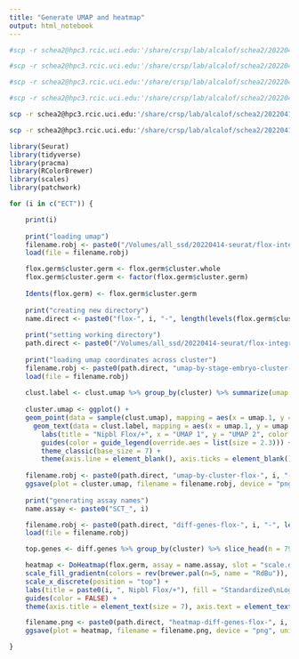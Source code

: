 ```yaml
---
title: "Generate UMAP and heatmap"
output: html_notebook
---
```


```bash
#scp -r schea2@hpc3.rcic.uci.edu:'/share/crsp/lab/alcalof/schea2/20220414-seurat/flox-integr-res-0.0120/flox-END-umap.Robj' /Volumes/all_ssd/20220414-seurat/flox-integr-res-0.0120

#scp -r schea2@hpc3.rcic.uci.edu:'/share/crsp/lab/alcalof/schea2/20220414-seurat/flox-integr-res-0.0120/flox-ECT-umap.Robj' /Volumes/all_ssd/20220414-seurat/flox-integr-res-0.0120

#scp -r schea2@hpc3.rcic.uci.edu:'/share/crsp/lab/alcalof/schea2/20220414-seurat/flox-integr-res-0.0120/flox-MES-umap.Robj' /Volumes/all_ssd/20220414-seurat/flox-integr-res-0.0120

#scp -r schea2@hpc3.rcic.uci.edu:'/share/crsp/lab/alcalof/schea2/20220414-seurat/flox-integr-res-0.0120/flox-END-3' /Volumes/all_ssd/20220414-seurat/flox-integr-res-0.0120

scp -r schea2@hpc3.rcic.uci.edu:'/share/crsp/lab/alcalof/schea2/20220414-seurat/flox-integr-res-0.0120/flox-ECT-7' /Volumes/all_ssd/20220414-seurat/flox-integr-res-0.0120

scp -r schea2@hpc3.rcic.uci.edu:'/share/crsp/lab/alcalof/schea2/20220414-seurat/flox-integr-res-0.0120/flox-MES-17' /Volumes/all_ssd/20220414-seurat/flox-integr-res-0.0120
```

```r
library(Seurat)
library(tidyverse)
library(pracma)
library(RColorBrewer)
library(scales)
library(patchwork)
```

```r
for (i in c("ECT")) {

    print(i)
  
    print("loading umap")
    filename.robj <- paste0("/Volumes/all_ssd/20220414-seurat/flox-integr-res-0.0120/flox-", i, "-umap.Robj")
    load(file = filename.robj)

    flox.germ$cluster.germ <- flox.germ$cluster.whole
    flox.germ$cluster.germ <- factor(flox.germ$cluster.germ)
    
    Idents(flox.germ) <- flox.germ$cluster.germ
    
    print("creating new directory")
    name.direct <- paste0("flox-", i, "-", length(levels(flox.germ$cluster.germ)), "/")
    
    print("setting working directory")
    path.direct <- paste0("/Volumes/all_ssd/20220414-seurat/flox-integr-res-0.0120/", name.direct)
    
    print("loading umap coordinates across cluster")
    filename.robj <- paste0(path.direct, "umap-by-stage-embryo-cluster-flox-", i, "-", length(levels(flox.germ$cluster.germ)), ".Robj")
    load(file = filename.robj)
    
    clust.label <- clust.umap %>% group_by(cluster) %>% summarize(umap.1 = median(umap.1), umap.2 = median(umap.2))
    
    cluster.umap <- ggplot() +
    geom_point(data = sample(clust.umap), mapping = aes(x = umap.1, y = umap.2, color = cluster), shape = 20, stroke = 0, size = 0.5) +
      geom_text(data = clust.label, mapping = aes(x = umap.1, y = umap.2, label = cluster), size = 2.3) +
        labs(title = "Nipbl Flox/+", x = "UMAP 1", y = "UMAP 2", color = "Cluster") +
        guides(color = guide_legend(override.aes = list(size = 2.3))) +
        theme_classic(base_size = 7) +
        theme(axis.line = element_blank(), axis.ticks = element_blank(), axis.text = element_blank(), plot.title = element_text(hjust = 0.5), legend.key.size = unit(7, "pt"))
        
    filename.robj <- paste0(path.direct, "umap-by-cluster-flox-", i, "-", length(levels(flox.germ$cluster.germ)), ".png")
    ggsave(plot = cluster.umap, filename = filename.robj, device = "png", width = 3.5, height = 2.25)
    
    print("generating assay names")
    name.assay <- paste0("SCT_", i)

    filename.robj <- paste0(path.direct, "diff-genes-flox-", i, "-", length(levels(flox.germ$cluster.germ)), ".Robj")
    load(file = filename.robj)

    top.genes <- diff.genes %>% group_by(cluster) %>% slice_head(n = 79/length(levels(flox.germ$cluster.germ)))

    heatmap <- DoHeatmap(flox.germ, assay = name.assay, slot = "scale.data", features = as.vector(top.genes$gene), group.by = "ident", group.bar = TRUE, label = TRUE, size = 2.3, angle = 0, hjust = 0.5, draw.lines = TRUE) +
    scale_fill_gradientn(colors = rev(brewer.pal(n=5, name = "RdBu")), na.value = "white") +
    scale_x_discrete(position = "top") +
    labs(title = paste0(i, ", Nipbl Flox/+"), fill = "Standardized\nLog1p UMI") +
    guides(color = FALSE) +
    theme(axis.title = element_text(size = 7), axis.text = element_text(size = 7), plot.title = element_text(hjust = 0.5, size = 7), legend.title = element_text(size = 7), legend.text = element_text(size = 7), legend.key.size = unit(7, "pt"))

    filename.png <- paste0(path.direct, "heatmap-diff-genes-flox-", i, "-", length(levels(flox.germ$cluster.germ)), ".png")
    ggsave(plot = heatmap, filename = filename.png, device = "png", units = "in", width = 6.5, height = 9)

}

```

